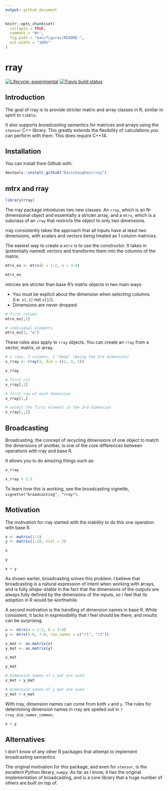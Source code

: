 ```yaml
---
output: github_document
---
```


<!-- README.md is generated from README.Rmd. Please edit that file -->

```r
knitr::opts_chunk$set(
  collapse = TRUE,
  comment = "#>",
  fig.path = "man/figures/README-",
  out.width = "100%"
)
```

# rray

[![Lifecycle: experimental](https://img.shields.io/badge/lifecycle-experimental-orange.svg)](https://www.tidyverse.org/lifecycle/#experimental)
[![Travis build status](https://travis-ci.org/DavisVaughan/rray.svg?branch=master)](https://travis-ci.org/DavisVaughan/rray)

## Introduction

The goal of rray is to provide stricter matrix and array classes in R, similar in spirit to `tibble`.

It also supports _broadcasting_ semantics for matrices and arrays using the `xtensor` C++ library. This greatly extends the flexibility of calculations you can perform with them. This does require C++14.

## Installation

You can install from Github with:

```r
devtools::install_github("DavisVaughan/rray")
```

## mtrx and rray

```r
library(rray)
```

The rray package introduces two new classes. An `rray`, which is an N-dimensional object and essentially a stricter array, and a `mtrx`, which is a subclass of an `rray` that restricts the object to only two dimensions. 

rray consistently takes the approach that all inputs have at least two dimensions, with scalars and vectors being treated as 1 column matrices.

The easiest way to create a `mtrx` is to use the constructor. It takes in (potentially named) vectors and transforms them into the columns of the matrix.

```r
mtrx_ex <- mtrx(b = 1:2, a = 3:4)

mtrx_ex
```

mtrices are stricter than base R's matrix objects in two main ways:

* You must be explicit about the dimension when selecting columns (i.e. `x[,1]` not `x[1]`).
* Dimensions are never dropped.

```r
# first column
mtrx_ex[,1]

# individual elements
mtrx_ex[1, "a"]
```

These rules also apply to `rray` objects. You can create an `rray` from a vector, matrix, or array.

```r
# 2 rows, 3 columns, 2 "deep" (being the 3rd dimension)
x_rray <- rray(1, dim = c(1, 3, 2))

x_rray
```

```r
# first col
x_rray[,1]

# first row of each dimension
x_rray[1,]

# select the first element in the 3rd dimension
x_rray[,,1]
```

## Broadcasting

Broadcasting, the concept of recycling dimensions of one object to match the 
dimensions of another, is one of the core differences between operations with
rray and base R.

It allows you to do amazing things such as:

```r
x_rray 

x_rray + 1:3
```

To learn how this is working, see the broadcasting vignette, `vignette("broadcasting", "rray")`.

## Motivation

The motivation for rray started with the inability to do this one operation with
base R.

```r
x <- matrix(1:5)
y <- matrix(1:10, ncol = 2)

x 

y

x + y
```

As shown earlier, broadcasting solves this problem. I believe that broadcasting is a natural expression of intent when working with arrays, and is fully _shape-stable_ in the fact that the dimensions of the outputs are always fully defined by the dimensions of the inputs, so I feel that its adoption in R would be worthwhile.

A second motivation is the handling of dimension names in base R. While consistent, 
it lacks in expressibility that I feel should be there, and results can be surprising.

```r
x <- mtrx(a = 1:2, b = 3:4)
y <- mtrx(5:6, 7:8, row_names = c("r1", "r2"))

x_mat <- as.matrix(x)
y_mat <- as.matrix(y)

x_mat

y_mat

# Dimension names of x_mat are used
x_mat + y_mat

# Dimension names of y_mat are used
y_mat + x_mat
```

With rray, dimension names can come from both `x` and `y`. The rules for 
determining dimension names in rray are spelled out in `?rray_dim_names_common`.

```r
x + y
```

## Alternatives

I don't know of any other R packages that attempt to implement broadcasting
semantics.

The original motivation for this package, and even for `xtensor`, is the excellent
Python library, `numpy`. As far as I know, it has the original implementation of
broadcasting, and is a core library that a huge number of others are built on 
top of.
